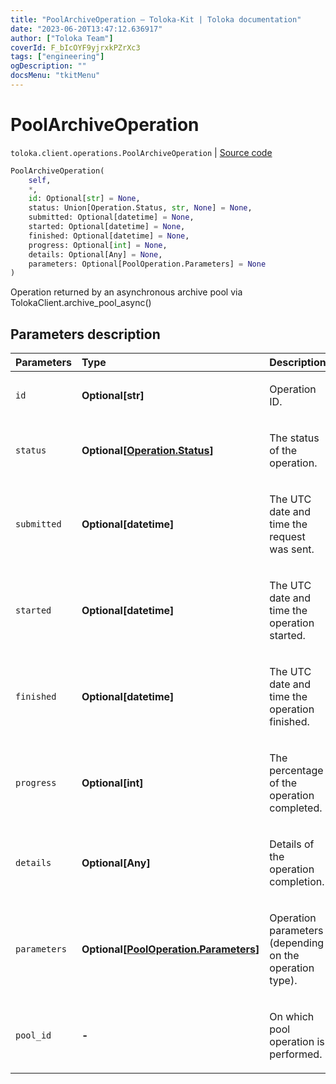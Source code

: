 ```yaml
---
title: "PoolArchiveOperation — Toloka-Kit | Toloka documentation"
date: "2023-06-20T13:47:12.636917"
author: ["Toloka Team"]
coverId: F_bIcOYF9yjrxkPZrXc3
tags: ["engineering"]
ogDescription: ""
docsMenu: "tkitMenu"
---
```


# PoolArchiveOperation

`toloka.client.operations.PoolArchiveOperation` | [Source code](https://github.com/Toloka/toloka-kit/blob/v1.2.0/src/client/operations.py#L146)

```python
PoolArchiveOperation(
    self,
    *,
    id: Optional[str] = None,
    status: Union[Operation.Status, str, None] = None,
    submitted: Optional[datetime] = None,
    started: Optional[datetime] = None,
    finished: Optional[datetime] = None,
    progress: Optional[int] = None,
    details: Optional[Any] = None,
    parameters: Optional[PoolOperation.Parameters] = None
)
```

Operation returned by an asynchronous archive pool via TolokaClient.archive_pool_async()

## Parameters description

| Parameters | Type | Description |
| :----------| :----| :-----------|
`id`|**Optional\[str\]**|<p>Operation ID.</p>
`status`|**Optional\[[Operation.Status](/docs/toloka-kit/reference/toloka.client.operations.Operation.Status)\]**|<p>The status of the operation.</p>
`submitted`|**Optional\[datetime\]**|<p>The UTC date and time the request was sent.</p>
`started`|**Optional\[datetime\]**|<p>The UTC date and time the operation started.</p>
`finished`|**Optional\[datetime\]**|<p>The UTC date and time the operation finished.</p>
`progress`|**Optional\[int\]**|<p>The percentage of the operation completed.</p>
`details`|**Optional\[Any\]**|<p>Details of the operation completion.</p>
`parameters`|**Optional\[[PoolOperation.Parameters](/docs/toloka-kit/reference/toloka.client.operations.PoolOperation.Parameters)\]**|<p>Operation parameters (depending on the operation type).</p>
`pool_id`|**-**|<p>On which pool operation is performed.</p>